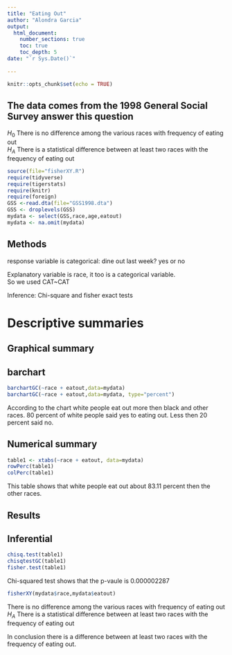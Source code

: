 ```yaml
---
title: "Eating Out"
author: "Alondra Garcia"
output: 
  html_document:
    number_sections: true
    toc: true
    toc_depth: 5
date: "`r Sys.Date()`"    
    
---
```


```r
knitr::opts_chunk$set(echo = TRUE)
```

## The data comes from the 1998 General Social Survey answer this question

$H_0$ There is no difference among the various races with frequency of eating out  
$H_A$ There is a statistical difference between at least two races with the frequency of eating out  


```r
source(file="fisherXY.R")
require(tidyverse)
require(tigerstats)
require(knitr)
require(foreign)
GSS <-read.dta(file="GSS1998.dta")
GSS <- droplevels(GSS)
mydata <- select(GSS,race,age,eatout)
mydata <- na.omit(mydata)
```

## Methods

response variable is categorical: dine out last week? yes or no

Explanatory variable is race, it too is a categorical variable.  
So we used CAT~CAT

Inference: Chi-square and fisher exact tests

# Descriptive summaries

## Graphical summary

## barchart

```r
barchartGC(~race + eatout,data=mydata)
barchartGC(~race + eatout,data=mydata, type="percent")

```
According to the chart white people eat out more then black and other races. 80 percent of white people said yes to eating out. Less then 20 percent said no.

## Numerical summary

```r
table1 <- xtabs(~race + eatout, data=mydata)
rowPerc(table1)
colPerc(table1)
```

This table shows that white people eat out about 83.11 percent then the other races.

## Results

## Inferential

```r
chisq.test(table1)
chisqtestGC(table1)
fisher.test(table1)
```

Chi-squared test shows that the p-vaule is 0.000002287

```r
fisherXY(mydata$race,mydata$eatout)
```
There is no difference among the various races with frequency of eating out  
$H_A$ There is a statistical difference between at least two races with the frequency of eating out  

In conclusion there is a difference between at least two races with the frequency of eating out. 




